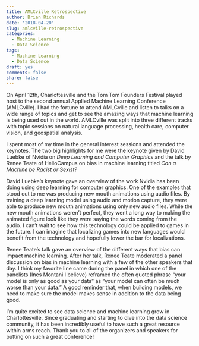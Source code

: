 ```yaml
---
title: AMLCville Retrospective
author: Brian Richards
date: '2018-04-20'
slug: amlcville-retrospective
categories:
  - Machine Learning
  - Data Science
tags:
  - Machine Learning
  - Data Science
draft: yes
comments: false
share: false
---
```


On April 12th, Charlottesville and the Tom Tom Founders Festival played host to 
the second annual Applied Machine Learning Conference (AMLCville). I had the 
fortune to attend AMLCville and listen to talks on a wide range of topics and 
get to see the amazing ways that machine learning is being used out in the 
world. AMLCville was split into three different tracks with topic sessions on 
natural language processing, health care, computer vision, and geospatial 
analysis. 

I spent most of my time in the general interest sessions and attended the 
keynotes. The two big highlights for me were the keynote given by David Luebke 
of Nvidia on _Deep Learning and Computer Graphics_ and the talk by Renee Teate 
of HelioCampus on bias in machine learning titled _Can a Machine be Racist or Sexist?_ 

David Luebke's keynote gave an overview of the work Nvidia has been doing using 
deep learning for computer graphics. One of the examples that stood out to me 
was producing new mouth animations using audio files. By training a deep 
learning model using audio and motion capture, they were able to produce new 
mouth animations using only new audio files. While the new mouth animations 
weren't perfect, they went a long way to making the animated figure look like 
they were saying the words coming from the audio. I can't wait to see how this 
technology could be applied to games in the future. I can imagine that 
localizing games into new languages would benefit from the technology and 
hopefully lower the bar for localizations.

Renee Teate's talk gave an overview of the different ways that bias can impact 
machine learning. After her talk, Renee Teate moderated a panel discussion on 
bias in machine learning with a few of the other speakers that day. I think my 
favorite line came during the panel in which one of the panelists (Ines Montani 
I believe) reframed the often quoted phrase "your model is only as good as your 
data" as "your model can often be much worse than your data." A good reminder 
that, when building models, we need to make sure the model makes sense in 
addition to the data being good.

I'm quite excited to see data science and machine learning grow in 
Charlottesville. Since graduating and starting to dive into the data science 
community, it has been incredibly useful to have such a great resource within 
arms reach. Thank you to all of the organizers and speakers for putting on such 
a great conference!
